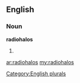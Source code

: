 ==English==

===Noun===
'''radiohalos'''

# {{plural of|[[radiohalo]]}}

[[Category:English plurals]]

[[ar:radiohalos]]
[[my:radiohalos]]